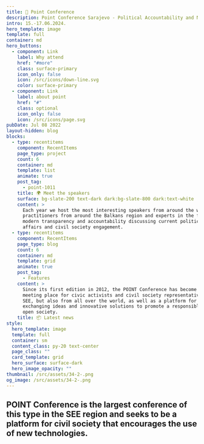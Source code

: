 ```yaml
---
title: 🚀 Point Conference
description: Point Conference Sarajevo - Political Accountability and New Technologies.
intro: 15.-17.06.2024.
hero_template: image
template: full
container: md
hero_buttons:
  - component: Link
    label: Why attend
    href: "#more"
    class: surface-primary
    icon_only: false
    icon: /src/icons/down-line.svg
    color: surface-primary
  - component: Link
    label: about point
    href: "#"
    class: optional
    icon_only: false
    icon: /src/icons/page.svg
pubDate: Jul 08 2022
layout-hidden: blog
blocks:
  - type: recentitems
    component: RecentItems
    page_type: project
    count: 6
    container: md
    template: list
    animate: true
    post_tag:
      - point-1011
    title: 🌍 Meet the speakers
    surface: bg-slate-200 text-dark dark:bg-slate-800 dark:text-white
    content: >
      Each year we host the most interesting speakers from around the world,
      practitioners from around the Balkans region and experts in the field of
      modern transparency and accountability discussing current political
      affairs and civil society engagement.
  - type: recentitems
    component: RecentItems
    page_type: blog
    count: 6
    container: md
    template: grid
    animate: true
    post_tag:
      - Features
    content: >
      Since its first edition in 2012, the POINT Conference has become a unique
      meeting place for civic activists and civil society representatives from
      SEE, but also from all over the world, as well as a platform for
      exchanging ideas and innovative solutions to promote a responsible and
      open society.
    title: 📦 Latest news
style:
  hero_template: image
  template: full
  container: sm
  content_class: py-20 text-center
  page_class: ""
  card_template: grid
  hero_surface: surface-dark
  hero_image_opacity: ""
thumbnail: /src/assets/34-2-.png
og_image: /src/assets/34-2-.png
---
```

## POINT Conference is the largest conference of this type in the SEE region and seeks to be a platform for civil society that encourages the use of new technologies.

